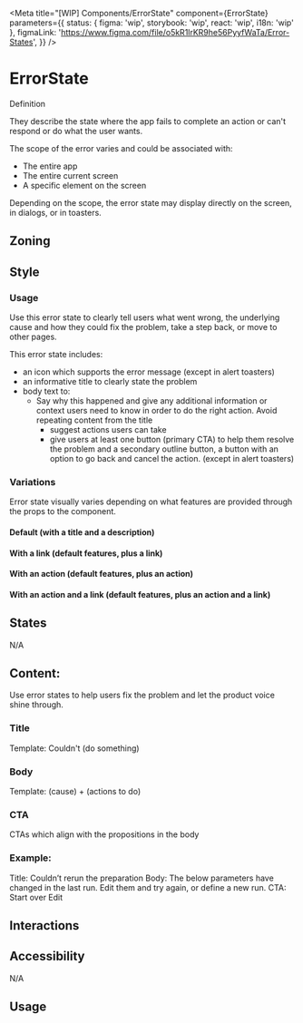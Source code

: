


<Meta
	title="[WIP] Components/ErrorState"
	component={ErrorState}
	parameters={{
		status: { figma: 'wip', storybook: 'wip', react: 'wip', i18n: 'wip' },
		figmaLink: 'https://www.figma.com/file/o5kR1lrKR9he56PyyfWaTa/Error-States',
	}}
/>

# ErrorState

Definition

They describe the state where the app fails to complete an action or can't respond or do what the user wants.

The scope of the error varies and could be associated with:

- The entire app
- The entire current screen
- A specific element on the screen

Depending on the scope, the error state may display directly on the screen, in dialogs, or in toasters.

## Zoning

<FigmaImage src="" alt="Zoning image for ErrorState" />

## Style

<FigmaImage src="https://www.figma.com/file/o5kR1lrKR9he56PyyfWaTa/Error-States?node-id=104%3A5159" alt="Styles for ErrorStates" />

### Usage

Use this error state to clearly tell users what went wrong, the underlying cause and how they could fix the problem, take a step back, or move to other pages.

This error state includes:

- an icon which supports the error message (except in alert toasters)
- an informative title to clearly state the problem
- body text to:
  - Say why this happened and give any additional information or context users need to know in order to do the right action. Avoid repeating content from the title
    - suggest actions users can take
    - give users at least one button (primary CTA) to help them resolve the problem and a secondary outline button, a button with an option to go back and cancel the action. (except in alert toasters)

### Variations

Error state visually varies depending on what features are provided through the props to the component.

#### Default (with a title and a description)

<Canvas>
	<Story story={Stories.DefaultStory} />
</Canvas>

#### With a link (default features, plus a link)

<Canvas>
	<Story story={Stories.WithLink} />
</Canvas>

#### With an action (default features, plus an action)

<Canvas>
	<Story story={Stories.WithAction} />
</Canvas>

#### With an action and a link (default features, plus an action and a link)

<Canvas>
	<Story story={Stories.WithActionAndLink} />
</Canvas>

## States

N/A

## Content:

Use error states to help users fix the problem and let the product voice shine through.

### Title

Template: Couldn't (do something)

### Body

Template: (cause) + (actions to do)

### CTA

CTAs which align with the propositions in the body

### Example:

Title: Couldn’t rerun the preparation
Body: The below parameters have changed in the last run. Edit them and try again, or define a new run.
CTA: Start over Edit

## Interactions

## Accessibility

N/A

## Usage
